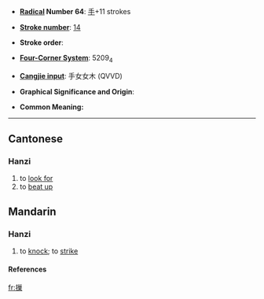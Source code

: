 * '''[[Wiktionary:Chinese radical index| Radical]] Number 64''': [[Wiktionary:Chinese radical index 手|手]]+11 strokes

* '''[[Wiktionary:Chinese total strokes index|Stroke number]]''': [[Wiktionary:Chinese total strokes index 14|14]]

* '''Stroke order''': 

* '''[[Wiktionary:Chinese four corner index|Four-Corner System]]''': 5209<sub>4</sub>

* '''[[Wiktionary:Chinese Cangjie index|Cangjie input]]''': 手女女木 (QVVD)

* '''Graphical Significance and Origin''': 

* '''Common Meaning:''' {{rfdef}}

----
==Cantonese==
===Hanzi===
{{yue-hanzi|jyut=|y=caau3, ziu6}}
# to [[look for]]
# to [[beat up]]

==Mandarin==

===Hanzi===
{{cmn-hanzi|pin=[[jiǎo]] (jiao3), [[mó]] (mo2)|wg=chiao<sup>3</sup>, mo<sup>2</sup>}}

# to [[knock]]; to [[strike]]

====References====
{{Han ref|kx=0452.040|dkj=12643|dj=0802.080|hdz=31951.040|uh=6477|ud=25719|bh=E1F3|bd=57843}}

[[fr:摷]]